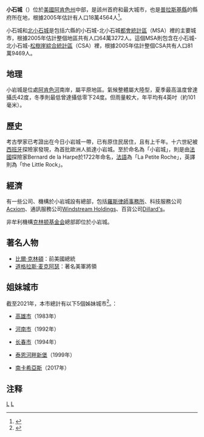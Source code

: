 {{multiple issues|
{{expand|time=2016-12-03T05:52:16+00:00}}
{{onesource|time=2016-12-03T05:52:16+00:00}}
{{refimprove|time=2016-12-03T05:52:16+00:00}}
{{update|time=2016-12-03T05:52:16+00:00}}
}}
{{noteTA
|G1=USState
|T=zh-hans:小石城 (阿肯色州); zh-tw:小岩城 (阿肯色州); zh-hk:小岩城 (阿肯色州);
|1=zh-hans:小石城; zh-tw:小岩城; zh-hk:小岩城;
|2=zh-tw:郡; zh:縣;
}}
{{Infobox City
|name = 小石城
|official_name          = 小石城市<br>City of Little Rock
|settlement_type=[[美國行政區劃|市]]
|nickname               = Rocktown、The Rock、Capital City
|motto                  = 
|image_skyline          = File:Little Rock collage.png
|imagesize              = 
|image_caption          = 从顶部顺时针方向：小石城天际线，[[比尔·克林顿总统中心及公园|比尔·克林顿总统中心及公园]]，战争纪念球场，河岸市场区和[[阿肯色州议会大厦|阿肯色州议会大厦]]。
|image_flag             = Flag of Little Rock, Arkansas.svg
|image_seal             = 
|image_map              = Pulaski County Arkansas Incorporated and Unincorporated areas Little Rock Highlighted.svg
|mapsize                = 
|map_caption            = 小岩城在普拉斯基縣（左）及阿肯色州（右）的位置
|subdivision_type  = 國家 
|subdivision_type1 = [[美國行政區劃|州]] 
|subdivision_type2 = [[阿肯色州行政區劃|縣]]
|subdivision_name  = [[美利堅合眾國|美利堅合眾國]] 
|subdivision_name1 = [[阿肯色州|阿肯色州]] 
|subdivision_name2 = [[普拉斯基縣_(阿肯色州)|普拉斯基縣]]
|leader_title = [[市長|市長]]
|leader_name = Mark Stodola
|found_title = 正式立市
|found_date = 1831年
|area_magnitude = 
|TotalArea_sq_mi = 116.81
|area_total = 302.55
|LandArea_sq_mi = 116.20
|area_land = 300.97
|WaterArea_sq_mi = 0.61
|area_water = 1.58
|UrbanArea_sq_mi = 261.31
|area_urban = 676.78
|MetroArea_sq_mi = 4090.34
|area_metro = 10593.94
|population_as_of = 2005年
|population_note = 
|population_total = 18萬4564
|population_metro = 64萬3272
|population_Comb.metro = 81萬9469
|population_density = 608.49
|population_density_mi2 = 1575.97
|timezone = [[北美中部时区|CST]]
|utc_offset = -6
|timezone_DST = [[夏令北美中部時區|CDT]]
|utc_offset_DST = -5
|latd = 34 |latm = 44 |lats = 10 |latNS = N
|longd = 92 |longm  = 19 |longs = 52 |longEW = W
|elevation    = 
|elevation_ft = 
|website      = http://www.littlerock.org
|footnotes    = 
}}
{{各地中文名
 | 名詞 = 小石城<!-- 相關名詞，填一個即可，將隨條目語言變種進行字詞轉換 -->
 | 圖像 = <!-- 圖檔名稱（省略File:字頭） -->
 | 說明 = <!-- 圖檔說明，將隨條目語言變種進行字詞轉換 -->
 | 大陸 = 小石城
 | 臺灣 = 小岩城<!-- 若不填寫香港一項，則標籤顯示為港臺 -->
 | 香港 = 小石城、小岩城 <!-- 若不填寫澳門一項，則標籤顯示為港澳 -->
 | 澳門 = 
 | 新加坡= <!-- 若不填寫大馬一項，則標籤顯示為新馬 -->
 | 大馬 = 
 | 何地 = 中文又音 <!-- 其他地區 -->
 | 其他 = 利特尔罗克<!-- 其他用語，將隨條目語言變種進行字詞轉換 -->
 | 何地2 = 旧译<!-- 其他地區2 -->
 | 其他2 = <!-- 其他用語2，將隨條目語言變種進行字詞轉換 -->
 | navbar= <!-- 填任意字符以顯示navbar -->
}}
'''小石城'''（{{lang-en|Little Rock}}）位於[[美國|美國]][[阿肯色州|阿肯色州]]中部，是該州首府和最大城市，也是[[普拉斯基縣_(阿肯色州)|普拉斯基縣]]的縣府所在地，根據2005年估計有人口18萬4564人<ref name=popest2>{{cite web | year = 2006年6月21日 | url = http://www.census.gov/popest/cities/tables/SUB-EST2005-04-05.csv | title = 年度阿肯色州地區人口估計 | format = [[Csv|CSV]] | work = 2005年人口估計 | publisher = [[美國人口普查局|美國人口普查局]]，人口處 | accessdate = 2006年11月16日 | archive-url = https://web.archive.org/web/20061015034427/http://www.census.gov/popest/cities/tables/SUB-EST2005-04-05.csv | archive-date = 2006年10月15日 | dead-url = yes }}</ref>。

小石城和[[北小石城|北小石城]]是包括六縣的小石城-北小石城[[都會統計區|都會統計區]]（MSA）裡的主要城市，根據2005年估計整個地區共有人口64萬3272人。這個MSA則包含在小石城-北小石城-[[松樹崖|松樹崖]][[綜合統計區|綜合統計區]]（CSA）裡，根據2005年估計整個CSA共有人口81萬9469人。

==地理==
小岩城是位處[[阿肯色河|阿肯色河]]南岸，屬平原地區。氣候整體屬大陸型，夏季最高溫度曾達攝氏42度，冬季則最低曾達攝低零下24度。但雨量較大，年平均有4英吋（約101毫米）。

{{Weather box|width=auto |location = 阿肯色州{{link-en|小岩城国家机场|Clinton National Airport}}（1991–2020年正常值，1875年至今极端数据）
|metric first = Y
|single line = Y
|collapsed = Y
| Jan high F = 50.5
| Feb high F = 55.2
| Mar high F = 63.7
| Apr high F = 72.8
| May high F = 80.5
| Jun high F = 88.2
| Jul high F = 91.7
| Aug high F = 91.5
| Sep high F = 85.1
| Oct high F = 74.2
| Nov high F = 61.9
| Dec high F = 52.6
|year high F = 72.3
| Jan low F = 30.9
| Feb low F = 34.2
| Mar low F = 41.8
| Apr low F = 50.1
| May low F = 59.3
| Jun low F = 67.7
| Jul low F = 71.2
| Aug low F = 70.1
| Sep low F = 62.9
| Oct low F = 50.9
| Nov low F = 40.2
| Dec low F = 33.3
|year low F = 51.0
<!--
“1. Location »”里选本站
“2. Product »”里选“Monthly summarized data”
“3. Options »”第一选项“Year range：”里填1991-2020，再选“Max temp”或者“Min temp”的默认后，再将结果贴入表格
-->
| Jan avg record high F = 72.0
| Feb avg record high F = 75.8
| Mar avg record high F = 82.2
| Apr avg record high F = 86.2
| May avg record high F = 91.3
| Jun avg record high F = 96.2
| Jul avg record high F =100.2
| Aug avg record high F =101.1
| Sep avg record high F = 96.2
| Oct avg record high F = 89.2
| Nov avg record high F = 79.6
| Dec avg record high F = 72.8
|year avg record high F =102.4
| Jan avg record low F = 16.4
| Feb avg record low F = 20.5
| Mar avg record low F = 26.6
| Apr avg record low F = 36.9
| May avg record low F = 47.2
| Jun avg record low F = 59.8
| Jul avg record low F = 65.6
| Aug avg record low F = 63.8
| Sep avg record low F = 50.4
| Oct avg record low F = 37.1
| Nov avg record low F = 26.4
| Dec avg record low F = 20.3
| year avg record low F= 13.6
| Jan record high F = 83
| Feb record high F = 87
| Mar record high F = 91
| Apr record high F = 95
| May record high F = 98
| Jun record high F =107
| Jul record high F =112
| Aug record high F =114
| Sep record high F =106
| Oct record high F = 98
| Nov record high F = 86
| Dec record high F = 81

| Jan record low F = −8
| Feb record low F = −12
| Mar record low F = 11
| Apr record low F = 28
| May record low F = 38
| Jun record low F = 46
| Jul record low F = 54
| Aug record low F = 52
| Sep record low F = 37
| Oct record low F = 27
| Nov record low F = 10
| Dec record low F = −1
|precipitation colour = green
| Jan precipitation inch = 3.50
| Feb precipitation inch = 3.97
| Mar precipitation inch = 4.96
| Apr precipitation inch = 5.59
| May precipitation inch = 5.08
| Jun precipitation inch = 3.55
| Jul precipitation inch = 3.33
| Aug precipitation inch = 3.16
| Sep precipitation inch = 3.01
| Oct precipitation inch = 4.47
| Nov precipitation inch = 4.72
| Dec precipitation inch = 5.08
|year precipitation inch =
| Jul snow inch = 0.0
| Aug snow inch = 0.0
| Sep snow inch = 0.0
| Oct snow inch = 0.0
| Nov snow inch = 0.0
| Dec snow inch = 0.6
| Jan snow inch = 1.1
| Feb snow inch = 1.6
| Mar snow inch = 0.5
| Apr snow inch = 0.0
| May snow inch = 0.0
| Jun snow inch = 0.0
|unit precipitation days = 0.01 in
|Jan precipitation days =  9.2
|Feb precipitation days =  9.3
|Mar precipitation days = 10.5
|Apr precipitation days =  9.4
|May precipitation days = 10.9
|Jun precipitation days =  8.0
|Jul precipitation days =  8.7
|Aug precipitation days =  7.2 
|Sep precipitation days =  6.6
|Oct precipitation days =  8.1
|Nov precipitation days =  8.5
|Dec precipitation days =  9.5
|year precipitation days=
|unit snow days = 0.1 in
|Jan snow days = 0.5
|Feb snow days = 0.9
|Mar snow days = 0.4
|Apr snow days = 0.0
|May snow days = 0.0
|Jun snow days = 0.0
|Jul snow days = 0.0
|Aug snow days = 0.0
|Sep snow days = 0.0
|Oct snow days = 0.0
|Nov snow days = 0.1
|Dec snow days = 0.3

|Jan humidity = 71
|Feb humidity = 68
|Mar humidity = 67
|Apr humidity = 68
|May humidity = 73
|Jun humidity = 72
|Jul humidity = 72
|Aug humidity = 71
|Sep humidity = 72
|Oct humidity = 71
|Nov humidity = 72
|Dec humidity = 72

|Jan percentsun = 46
|Feb percentsun = 54
|Mar percentsun = 57
|Apr percentsun = 62
|May percentsun = 68
|Jun percentsun = 73
|Jul percentsun = 71
|Aug percentsun = 73
|Sep percentsun = 68
|Oct percentsun = 69
|Nov percentsun = 56
|Dec percentsun = 48
|year percentsun= 62
|source 1 = NOAA（1981–2010年相对湿度；日照截至2010年）<ref name="1991-2020 normals">{{cite web |format=pdf |url=https://www.ncei.noaa.gov/access/services/data/v1?dataset=normals-monthly-1991-2020&startDate=0001-01-01&endDate=9996-12-31&stations=USW00013963&format=pdf |publisher=National Oceanic and Atmospheric Administration |title=Summary of Monthly Normals 1991–2020 |access-date=2021-05-18 |archive-date=2021-05-18 |archive-url=https://web.archive.org/web/20210518163123/https://www.ncei.noaa.gov/access/services/data/v1?dataset=normals-monthly-1991-2020&startDate=0001-01-01&endDate=9996-12-31&stations=USW00013963&format=pdf |dead-url=no }}</ref><ref name = "NWS North Little Rock, AR">{{cite web |url = https://www.weather.gov/wrh/climate?wfo=lzk |title = NowData – NOAA Online Weather Data |publisher = [[National_Oceanic_and_Atmospheric_Administration|National Oceanic and Atmospheric Administration]] |accessdate = 2022-06-16 |language = en |dead-url = no |archive-date = 2022-06-16 |archive-url = https://web.archive.org/web/20220616162238/https://www.weather.gov/wrh/climate?wfo=lzk }}</ref><ref name="RH">{{cite web |url = https://www1.ncdc.noaa.gov/pub/data/lcd/annual/2018/01201813LIT.pdf |title = Local Climatological Data Annual Summary with Comparative Data for LITTLE ROCK, ARKANSAS (KLIT) |publisher = National Oceanic and Atmospheric Administration |access-date = 2022-06-16 |page=3}}</ref><br/>
小岩城国际交换站于1875年2月–1942年4月在[[阿肯色州议会大厦|阿肯色州议会大厦]]，1942年5月起在小岩城（克林顿）国家机场。<ref>{{Cite web |url=http://threadex.rcc-acis.org/ |title=Threadex |accessdate=2021-05-18 |dead-url=no |archive-date=2006-05-19 |archive-url=https://web.archive.org/web/20060519074347/http://threadex.rcc-acis.org/ }}</ref>
}}

==歷史==
考古學家已考證出在今日小岩城一帶，已有原住民居住，且有上千年。十六世紀被[[西班牙|西班牙]]探險家發現，為首批歐洲人抵達小岩城。至於命名為「小岩城」，則是由[[法國|法國]]探險家Bernard de la Harpe於1722年命名，[[法語|法語]]為「La Petite Roche」，英譯則為「the Little Rock」。

==經濟==
有一些公司、機構於小岩城設有總部，包括[[羅斯律師事務所|羅斯律師事務所]]、科技服務公司[[Acxiom|Acxiom]]、通訊服務公司[[Windstream_Holdings|Windstream Holdings]]、百貨公司[[Dillard's|Dillard's]]。

非牟利機構[[克林顿基金会|克林顿基金会]]總部即位於小岩城。

==著名人物==
*[[比爾·克林頓|比爾·克林頓]]：前美國總統
*[[道格拉斯·麦克阿瑟|道格拉斯·麦克阿瑟]]：著名美軍將領

== 姐妹城市 ==
截至2021年，本市總計有以下5個姊妹城市<ref>{{cite web | year = 2021年5月21日 | url = https://www.littlerock.gov/city-administration/mayors-office/sister-cities/ | title = 小岩城姊妹市 | accessdate = 2021年7月5日 | dead-url = no | archive-date = 2021年4月26日 | archive-url = https://web.archive.org/web/20210426195657/https://www.littlerock.gov/city-administration/mayors-office/sister-cities/ }}</ref>。：
* {{ROC}}[[高雄市|高雄市]]（1983年）
* {{KOR}}[[河南市|河南市]]（1992年）
* {{PRC}}[[长春市|长春市]]（1994年）
* {{GBR}}[[泰恩河畔新堡|泰恩河畔新堡]]（1999年）
* {{BRA}}[[南卡希亞斯|南卡希亞斯]]（2017年）

== 注释 ==
<div class="references-small">
<references/>
</div>


{{Arkansas}}
{{美国各州和领地首府}}

[[Category:阿肯色州城市|L]]
[[Category:美国各州首府|L]]